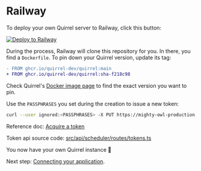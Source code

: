 # Railway

To deploy your own Quirrel server to Railway, click this button:

[![Deploy to Railway](https://railway.app/button.svg)](https://railway.app/new/template/quirrel)

During the process, Railway will clone this repository for you. In there, you find a `Dockerfile`. To pin down your Quirrel version, update its tag:

```diff
- FROM ghcr.io/quirrel-dev/quirrel:main
+ FROM ghcr.io/quirrel-dev/quirrel:sha-f218c98
```

Check Quirrel's [Docker image page](https://github.com/quirrel-dev/quirrel/pkgs/container/quirrel) to find the exact version you want to pin.

Use the `PASSPHRASES` you set during the creation to issue a new token:

```sh
curl --user ignored:<PASSPHRASES> -X PUT https://mighty-owl-production.up.railway.app/tokens/foo
```

Reference doc: [Acquire a token](https://docs.quirrel.dev/deployment/connecting#acquire-a-token)

Token api source code: [src/api/scheduler/routes/tokens.ts](https://github.com/quirrel-dev/quirrel/blob/main/src/api/scheduler/routes/tokens.ts)

You now have your own Quirrel instance 🥳

Next step: [Connecting your application](/deployment/connecting).
